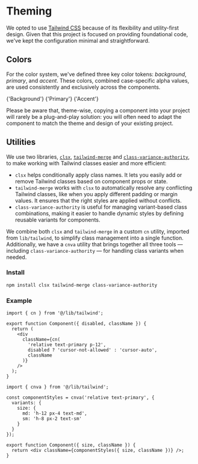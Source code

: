 
# Theming

We opted to use [Tailwind CSS](https://tailwindcss.com/) because of its flexibility and utility-first design. Given that this project is focused on providing foundational code, we've kept the configuration minimal and straightforward.

<FileSource path="tailwind.config.cjs" filename="tailwind.config.cjs" />

## Colors

For the color system, we've defined three key color tokens: _background_, _primary_, and _accent_. These colors, combined case-specific alpha values, are used consistently and exclusively across the components.

<div className="mt-6 grid grid-cols-3 gap-4">
  <ColorCard token="background" className="border border-primary/20">
    {'Background'}
  </ColorCard>
  <ColorCard token="primary" className="text-background">
    {'Primary'}
  </ColorCard>
  <ColorCard token="accent"> {'Accent'}</ColorCard>
</div>

Please be aware that, theme-wise, copying a component into your project will rarely be a plug-and-play solution: you will often need to adapt the component to match the theme and design of your existing project.

## Utilities

We use two libraries, [`clsx`](https://github.com/lukeed/clsx#readme), [`tailwind-merge`](https://github.com/dcastil/tailwind-merge#readme) and [`class-variance-authority`](https://cva.style/docs), to make working with Tailwind classes easier and more efficient:

- `clsx` helps conditionally apply class names. It lets you easily add or remove Tailwind classes based on component props or state.
- `tailwind-merge` works with `clsx` to automatically resolve any conflicting Tailwind classes, like when you apply different padding or margin values. It ensures that the right styles are applied without conflicts.
- `class-variance-authority` is useful for managing variant-based class combinations, making it easier to handle dynamic styles by defining reusable variants for components.

We combine both `clsx` and `tailwind-merge` in a custom `cn` utility, imported from `lib/tailwind`, to simplify class management into a single function. Additionally, we have a `cnva` utility that brings together all three tools — including `class-variance-authority` — for handling class variants when needed.

### Install

```bash copy
npm install clsx tailwind-merge class-variance-authority
```

<FileSource path="@/lib/tailwind.ts" filename="lib/tailwind.ts" />

### Example

```tsx copy /cn/
import { cn } from '@/lib/tailwind';

export function Component({ disabled, className }) {
  return (
    <div
      className={cn(
        'relative text-primary p-12',
        disabled ? 'cursor-not-allowed' : 'cursor-auto',
        className
      )}
    />
  );
}
```

```tsx copy /cnva/
import { cnva } from '@/lib/tailwind';

const componentStyles = cnva('relative text-primary', {
  variants: {
    size: {
      md: 'h-12 px-4 text-md',
      sm: 'h-8 px-2 text-sm'
    }
  }
});

export function Component({ size, className }) {
  return <div className={componentStyles({ size, className })} />;
}
```
